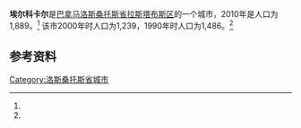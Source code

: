 {{Infobox settlement
|name                   = 埃尔科卡尔
|native_name            = 
|settlement_type        = [[市_(巴拿马)|市]]
|image_skyline          = 
|image_caption          = 
|image_alt              = 
|pushpin_map            =
|coordinates_display    = inline,title
|coordinates_region     = PA
|subdivision_type       = 国家
|subdivision_name       = {{flag|Panama}}
|subdivision_type1      = [[巴拿马行政区划|省份]]
|subdivision_name1      = [[洛斯桑托斯省|洛斯桑托斯省]]
|subdivision_type2      = [[区_(巴拿马)|区]]
|subdivision_name2      = [[拉斯塔布斯区|拉斯塔布斯区]]
|leader_title           = 
|leader_name            = 
|established_title      = 设立时间
|established_date       = 
|area_land_km2          = 7.2
|area_footnotes         = <ref name=inec>[http://www.contraloria.gob.pa/inec/archivos/P3601Cuadro11.xls {{Wayback|url=http://www.contraloria.gob.pa/inec/archivos/P3601Cuadro11.xls |date=20160304030354 }} "Cuadro 11 (Superficie, población y densidad de población en la República...)" [Table 11 (Area, population, and population density in the Republic...)<nowiki>]</nowiki>] (.xls). In {{cite web|title=Resultados Finales Básicos|trans-title=Basic Final Results|url=https://www.contraloria.gob.pa/inec/publicaciones/Publicaciones.aspx?ID_SUBCATEGORIA=59&ID_PUBLICACION=360&ID_IDIOMA=1&ID_CATEGORIA=13|publisher=[[巴拿马国家统计及普查局|巴拿马国家统计及普查局]]|accessdate=May 26, 2015|language=es|archive-date=2015-07-10|archive-url=https://web.archive.org/web/20150710070123/http://www.contraloria.gob.pa/inec/Publicaciones/Publicaciones.aspx?ID_SUBCATEGORIA=59&ID_PUBLICACION=360&ID_IDIOMA=1&ID_CATEGORIA=13|dead-url=no}}</ref>
|population_as_of       = 2010
|population_total       = 1889
|population_footnotes   = <ref name=inec/>
|population_density_km2 = 264.2
|population_note        = 人口密度数据由计算得出
|timezone1              = [[北美东部时区|东部时区]]
|utc_offset1            = −5
|latd                   = 
|latm                   = 
|lats                   = 
|latNS                  = 
|longd                  = 
|longm                  = 
|longs                  = 
|longEW                 = }}

'''埃尔科卡尔'''是[[巴拿马|巴拿马]][[洛斯桑托斯省|洛斯桑托斯省]][[拉斯塔布斯区|拉斯塔布斯区]]的一个城市，2010年是人口为1,889。<ref name=inec/> 该市2000年时人口为1,239，1990年时人口为1,486。<ref name=inec/>

==参考资料==
{{reflist}}

{{Panama-geo-stub}}
{{Los Santos Province}}

{{coord|7.7333|N|80.2833|W|display=title}}

[[Category:洛斯桑托斯省城市|Category:洛斯桑托斯省城市]]